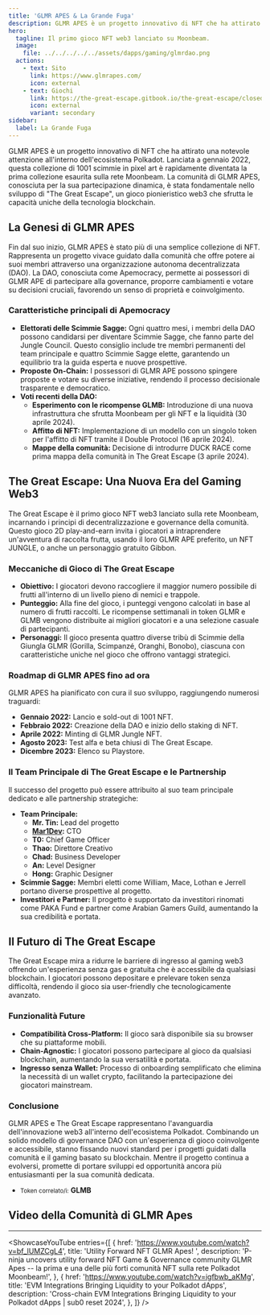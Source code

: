 ```yaml
---
title: 'GLMR APES & La Grande Fuga'
description: GLMR APES è un progetto innovativo di NFT che ha attirato una notevole attenzione all'interno dell'ecosistema Polkadot.
hero:
  tagline: Il primo gioco NFT web3 lanciato su Moonbeam.
  image: 
    file: ../../../../../assets/dapps/gaming/glmrdao.png
  actions:
    - text: Sito
      link: https://www.glmrapes.com/
      icon: external
    - text: Giochi
      link: https://the-great-escape.gitbook.io/the-great-escape/closed-beta/introduction
      icon: external
      variant: secondary
sidebar:
  label: La Grande Fuga
---
```



GLMR APES è un progetto innovativo di NFT che ha attirato una notevole attenzione all'interno dell'ecosistema Polkadot. Lanciata a gennaio 2022, questa collezione di 1001 scimmie in pixel art è rapidamente diventata la prima collezione esaurita sulla rete Moonbeam. La comunità di GLMR APES, conosciuta per la sua partecipazione dinamica, è stata fondamentale nello sviluppo di "The Great Escape", un gioco pionieristico web3 che sfrutta le capacità uniche della tecnologia blockchain.

## La Genesi di GLMR APES
Fin dal suo inizio, GLMR APES è stato più di una semplice collezione di NFT. Rappresenta un progetto vivace guidato dalla comunità che offre potere ai suoi membri attraverso una organizzazione autonoma decentralizzata (DAO). La DAO, conosciuta come Apemocracy, permette ai possessori di GLMR APE di partecipare alla governance, proporre cambiamenti e votare su decisioni cruciali, favorendo un senso di proprietà e coinvolgimento.

### Caratteristiche principali di Apemocracy
- **Elettorati delle Scimmie Sagge:** Ogni quattro mesi, i membri della DAO possono candidarsi per diventare Scimmie Sagge, che fanno parte del Jungle Council. Questo consiglio include tre membri permanenti del team principale e quattro Scimmie Sagge elette, garantendo un equilibrio tra la guida esperta e nuove prospettive.
- **Proposte On-Chain:** I possessori di GLMR APE possono spingere proposte e votare su diverse iniziative, rendendo il processo decisionale trasparente e democratico.
- **Voti recenti della DAO:**
  - **Esperimento con le ricompense GLMB:** Introduzione di una nuova infrastruttura che sfrutta Moonbeam per gli NFT e la liquidità (30 aprile 2024).
  - **Affitto di NFT:** Implementazione di un modello con un singolo token per l'affitto di NFT tramite il Double Protocol (16 aprile 2024).
  - **Mappe della comunità:** Decisione di introdurre DUCK RACE come prima mappa della comunità in The Great Escape (3 aprile 2024).

## The Great Escape: Una Nuova Era del Gaming Web3
The Great Escape è il primo gioco NFT web3 lanciato sulla rete Moonbeam, incarnando i principi di decentralizzazione e governance della comunità. Questo gioco 2D play-and-earn invita i giocatori a intraprendere un'avventura di raccolta frutta, usando il loro GLMR APE preferito, un NFT JUNGLE, o anche un personaggio gratuito Gibbon.

### Meccaniche di Gioco di The Great Escape
- **Obiettivo:** I giocatori devono raccogliere il maggior numero possibile di frutti all'interno di un livello pieno di nemici e trappole.
- **Punteggio:** Alla fine del gioco, i punteggi vengono calcolati in base al numero di frutti raccolti. Le ricompense settimanali in token GLMR e GLMB vengono distribuite ai migliori giocatori e a una selezione casuale di partecipanti.
- **Personaggi:** Il gioco presenta quattro diverse tribù di Scimmie della Giungla GLMR (Gorilla, Scimpanzé, Oranghi, Bonobo), ciascuna con caratteristiche uniche nel gioco che offrono vantaggi strategici.

### Roadmap di GLMR APES fino ad ora
GLMR APES ha pianificato con cura il suo sviluppo, raggiungendo numerosi traguardi:
- **Gennaio 2022:** Lancio e sold-out di 1001 NFT.
- **Febbraio 2022:** Creazione della DAO e inizio dello staking di NFT.
- **Aprile 2022:** Minting di GLMR Jungle NFT.
- **Agosto 2023:** Test alfa e beta chiusi di The Great Escape.
- **Dicembre 2023:** Elenco su Playstore.

### Il Team Principale di The Great Escape e le Partnership
Il successo del progetto può essere attribuito al suo team principale dedicato e alle partnership strategiche:
- **Team Principale:**
  - **Mr. Tin:** Lead del progetto
  - **[Mar1Dev](https://twitter.com/mar1dev):** CTO
  - **T0:** Chief Game Officer
  - **Thao:** Direttore Creativo
  - **Chad:** Business Developer
  - **An:** Level Designer
  - **Hong:** Graphic Designer
- **Scimmie Sagge:** Membri eletti come William, Mace, Lothan e Jerrell portano diverse prospettive al progetto.
- **Investitori e Partner:** Il progetto è supportato da investitori rinomati come PAKA Fund e partner come Arabian Gamers Guild, aumentando la sua credibilità e portata.

## Il Futuro di The Great Escape
The Great Escape mira a ridurre le barriere di ingresso al gaming web3 offrendo un'esperienza senza gas e gratuita che è accessibile da qualsiasi blockchain. I giocatori possono depositare e prelevare token senza difficoltà, rendendo il gioco sia user-friendly che tecnologicamente avanzato.

### Funzionalità Future
- **Compatibilità Cross-Platform:** Il gioco sarà disponibile sia su browser che su piattaforme mobili.
- **Chain-Agnostic:** I giocatori possono partecipare al gioco da qualsiasi blockchain, aumentando la sua versatilità e portata.
- **Ingresso senza Wallet:** Processo di onboarding semplificato che elimina la necessità di un wallet crypto, facilitando la partecipazione dei giocatori mainstream.

### Conclusione
GLMR APES e The Great Escape rappresentano l'avanguardia dell'innovazione web3 all'interno dell'ecosistema Polkadot. Combinando un solido modello di governance DAO con un'esperienza di gioco coinvolgente e accessibile, stanno fissando nuovi standard per i progetti guidati dalla comunità e il gaming basato su blockchain. Mentre il progetto continua a evolversi, promette di portare sviluppi ed opportunità ancora più entusiasmanti per la sua comunità dedicata.
- <small>Token correlato/i:</small> **GLMB**

## Video della Comunità di GLMR Apes
------------
<ShowcaseYouTube
  entries={[
    {
      href: 'https://www.youtube.com/watch?v=bf_lUMZCgL4',
      title: 'Utility Forward NFT GLMR Apes! ',
      description: 'P-ninja uncovers utility forward NFT Game & Governance community GLMR Apes -- la prima e una delle più forti comunità NFT sulla rete Polkadot Moonbeam!',
    },
        {
      href: 'https://www.youtube.com/watch?v=igfbwb_aKMg',
      title: 'EVM Integrations Bringing Liquidity to your Polkadot dApps',
      description: 'Cross-chain EVM Integrations Bringing Liquidity to your Polkadot dApps | sub0 reset 2024',
    },
  ]} />
